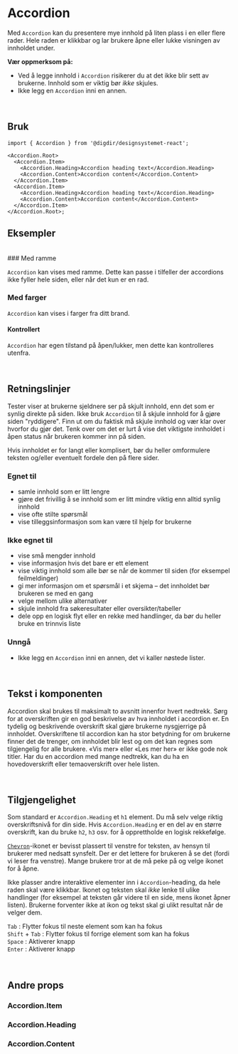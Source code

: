


<Meta of={AccordionStories} />

# Accordion

Med `Accordion` kan du presentere mye innhold på liten plass i en eller flere rader. Hele raden er klikkbar og lar brukere åpne eller lukke visningen av innholdet under.

**Vær oppmerksom på:**

- Ved å legge innhold i `Accordion` risikerer du at det ikke blir sett av brukerne. Innhold som er viktig bør _ikke_ skjules.
- Ikke legg en `Accordion` inni en annen.

<br />

<Primary />
<Controls />

## Bruk

```tsx
import { Accordion } from '@digdir/designsystemet-react';

<Accordion.Root>
  <Accordion.Item>
    <Accordion.Heading>Accordion heading text</Accordion.Heading>
    <Accordion.Content>Accordion content</Accordion.Content>
  </Accordion.Item>
  <Accordion.Item>
    <Accordion.Heading>Accordion heading text</Accordion.Heading>
    <Accordion.Content>Accordion content</Accordion.Content>
  </Accordion.Item>
</Accordion.Root>;
```

## Eksempler

<br />
### Med ramme

`Accordion` kan vises med ramme. Dette kan passe i tilfeller der accordions ikke fyller hele siden, eller når det kun er en rad.

<Canvas of={AccordionStories.AccordionBorder} />

### Med farger

`Accordion` kan vises i farger fra ditt brand.

<Canvas of={AccordionStories.AccordionColor} />

#### Kontrollert

`Accordion` har egen tilstand på åpen/lukker, men dette kan kontrolleres utenfra.

<Canvas of={AccordionStories.Controlled} />

<br />

## Retningslinjer

Tester viser at brukerne sjeldnere ser på skjult innhold, enn det som er synlig direkte på siden. Ikke bruk `Accordion` til å skjule innhold for å gjøre siden "ryddigere". Finn ut om du faktisk må skjule innhold og vær klar over hvorfor du gjør det. Tenk over om det er lurt å vise det viktigste innholdet i åpen status når brukeren kommer inn på siden.

Hvis innholdet er for langt eller komplisert, bør du heller omformulere teksten og/eller eventuelt fordele den på flere sider.

### Egnet til

- samle innhold som er litt lengre
- gjøre det frivillig å se innhold som er litt mindre viktig enn alltid synlig innhold
- vise ofte stilte spørsmål
- vise tilleggsinformasjon som kan være til hjelp for brukerne

### Ikke egnet til

- vise små mengder innhold
- vise informasjon hvis det bare er ett element
- vise viktig innhold som alle bør se når de kommer til siden (for eksempel feilmeldinger)
- gi mer informasjon om et spørsmål i et skjema – det innholdet bør brukeren se med en gang
- velge mellom ulike alternativer
- skjule innhold fra søkeresultater eller oversikter/tabeller
- dele opp en logisk flyt eller en rekke med handlinger, da bør du heller bruke en trinnvis liste

### Unngå

- Ikke legg en `Accordion` inni en annen, det vi kaller nøstede lister.

<br />

## Tekst i komponenten

Accordion skal brukes til maksimalt to avsnitt innenfor hvert nedtrekk. Sørg for at overskriften gir en god beskrivelse av hva innholdet i accordion er. En tydelig og beskrivende overskrift skal gjøre brukerne nysgjerrige på innholdet. Overskriftene til accordion kan ha stor betydning for om brukerne finner det de trenger, om innholdet blir lest og om det kan regnes som tilgjengelig for alle brukere. «Vis mer» eller «Les mer her» er ikke gode nok titler. Har du en accordion med mange nedtrekk, kan du ha en hovedoverskrift eller temaoverskrift over hele listen.

<br />

## Tilgjengelighet

Som standard er `Accordion.Heading` et `h1` element. Du må selv velge riktig overskriftsnivå for din side. Hvis `Accordion.Heading` er en del av en større overskrift, kan du bruke `h2`, `h3` osv. for å opprettholde en logisk rekkefølge.

[`Chevron`](https://aksel.nav.no/ikoner/ChevronDown)-ikonet er bevisst plassert til venstre for teksten, av hensyn til brukerer med nedsatt synsfelt. Der er det lettere for brukeren å se det (fordi vi leser fra venstre). Mange brukere tror at de må peke på og velge ikonet for å åpne.

Ikke plasser andre interaktive elementer inn i `Accordion`-heading, da hele raden skal være klikkbar. Ikonet og teksten skal _ikke_ lenke til ulike handlinger (for eksempel at teksten går videre til en side, mens ikonet åpner listen). Brukerne forventer ikke at ikon og tekst skal gi ulikt resultat når de velger dem.

`Tab` : Flytter fokus til neste element som kan ha fokus \
`Shift` + `Tab` : Flytter fokus til forrige element som kan ha fokus \
`Space` : Aktiverer knapp \
`Enter` : Aktiverer knapp

<br />

## Andre props

### Accordion.Item

<ArgTypes of={Accordion.Item} />

### Accordion.Heading

<ArgTypes of={Accordion.Heading} />

### Accordion.Content

<ArgTypes of={Accordion.Content} />
